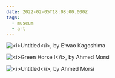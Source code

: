 ```yaml
---
date: 2022-02-05T18:08:00.000Z
tags:
  - museum
  - art
---
```

![](../../assets/art/20220205-untitled-ewao-kagoshima.jpg "<i>Untitled</i>, by E’wao Kagoshima")

![](../../assets/art/20220205-green-horse-1.jpg "<i>Green Horse I</i>, by Ahmed Morsi")

![](../../assets/art/20220205-untitled-ahmed-morsi.jpg "<i>Untitled</i>, by Ahmed Morsi")
